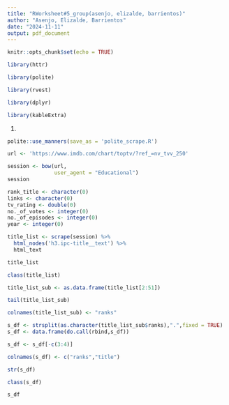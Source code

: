 ```yaml
---
title: "RWorksheet#5_group(asenjo, elizalde, barrientos)"
author: "Asenjo, Elizalde, Barrientos"
date: "2024-11-11"
output: pdf_document
---
```


```r
knitr::opts_chunk$set(echo = TRUE)
```

```r
library(httr)

library(polite)

library(rvest)

library(dplyr)

library(kableExtra)
```

1.
```r

polite::use_manners(save_as = 'polite_scrape.R')

```

```r
url <- 'https://www.imdb.com/chart/toptv/?ref_=nv_tvv_250'

session <- bow(url,
               user_agent = "Educational")
session
```
```r
rank_title <- character(0)
links <- character(0)
tv_rating <- double(0)
no._of_votes <- integer(0)
no._of_episodes <- integer(0)
year <- integer(0)
```


```r
title_list <- scrape(session) %>%
  html_nodes('h3.ipc-title__text') %>% 
  html_text

title_list

```
```r
class(title_list)
```


```r
title_list_sub <- as.data.frame(title_list[2:51])

tail(title_list_sub)
```

```r
colnames(title_list_sub) <- "ranks"

s_df <- strsplit(as.character(title_list_sub$ranks),".",fixed = TRUE)
s_df <- data.frame(do.call(rbind,s_df))
```


```r
s_df <- s_df[-c(3:4)] 

colnames(s_df) <- c("ranks","title") 

str(s_df) 
```
```r
class(s_df)

s_df

```





